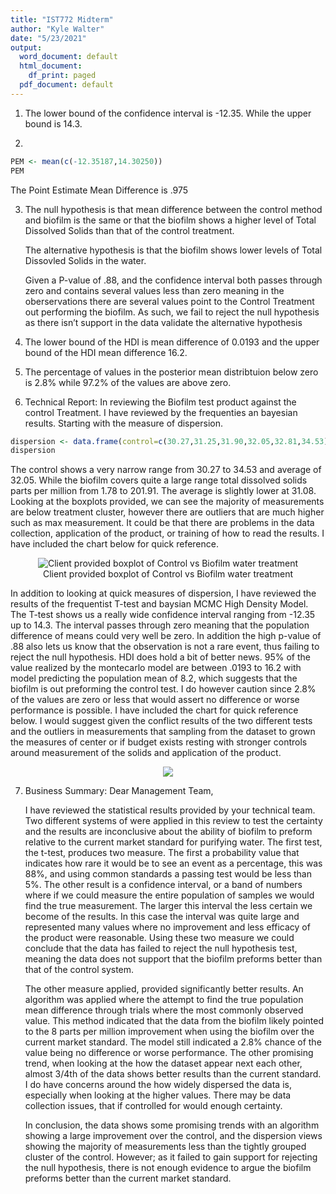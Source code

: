 ---
title: "IST772 Midterm"
author: "Kyle Walter"
date: "5/23/2021"
output:
  word_document: default
  html_document:
    df_print: paged
  pdf_document: default
---

1. The lower bound of the confidence interval is -12.35. While the upper bound is 14.3.

2. 
```{r}
PEM <- mean(c(-12.35187,14.30250))
PEM
```

The Point Estimate Mean Difference is .975

3. The null hypothesis is that mean difference between the control method and biofilm is the same or that the biofilm shows a higher level of Total Dissolved Solids than that of the control treatment.

   The alternative hypothesis is that the biofilm shows lower levels of Total Dissovled Solids in the water.

   Given a P-value of .88, and the confidence interval both passes through zero and contains several values less than zero meaning in the oberservations there are several values point to the Control Treatment out performing the biofilm. As such, we fail to reject the null hypothesis as there isn't support in the data validate the alternative hypothesis

4. The lower bound of the HDI is mean difference of 0.0193 and the upper bound of the HDI mean difference 16.2.

5. The percentage of values in the posterior mean distribtuion below zero is 2.8% while 97.2% of the values are above zero.

6. Technical Report:
   In reviewing the Biofilm test product against the control Treatment. I have reviewed by the frequenties an bayesian results. Starting with the measure of dispersion.
```{r}
dispersion <- data.frame(control=c(30.27,31.25,31.90,32.05,32.81,34.53), Treatment = c(1.78, 8.501, 27.259, 31.079, 35.533, 201.908), row.names = c("Min.", "1st Quantile", "Median","Mean","3rd Quantile","max."))
dispersion
```
   The control shows a very narrow range from 30.27 to 34.53 and average of 32.05. While the biofilm covers quite a large range total dissolved solids parts per million from 1.78 to 201.91. The average is slightly lower at 31.08. Looking at the boxplots provided, we can see the majority of measurements are below treatment cluster, however there are outliers that are much higher such as max measurement. It could be that there are problems in the data collection, application of the product, or training of how to read the results. I have included the chart below for quick reference.

<center>
![Client provided boxplot of Control vs Biofilm water treatment](TreatmentBox.PNG)
</center>

   In addition to looking at quick measures of dispersion, I have reviewed the results of the frequentist T-test and baysian MCMC High Density Model. The T-test shows us a really wide confidence interval ranging from -12.35 up to 14.3. The interval passes through zero meaning that the population difference of means could very well be zero. In addition the high p-value of .88 also lets us know that the observation is not a rare event, thus failing to reject the null hypothesis. HDI does hold a bit of better news. 95% of the value realized by the montecarlo model are between .0193 to 16.2 with model predicting the population mean of 8.2, which suggests that the biofilm is out preforming the control test. I do however caution since 2.8% of the values are zero or less that would assert no difference or worse performance is possible. I have included the chart for quick reference below. I would suggest given the conflict results of the two different tests and the outliers in measurements that sampling from the dataset to grown the measures of center or if budget exists resting with stronger controls around measurement of the solids and application of the product.

<center>
![](Difference of Means..PNG)
</center>

7. Business Summary:
   Dear Management Team,

   I have reviewed the statistical results provided by your technical team. Two different systems of were applied in this review to test the certainty and the results are inconclusive about the ability of biofilm to preform relative to the current market standard for purifying water. The first test, the t-test, produces two measure. The first a probability value that indicates how rare it would be to see an event as a percentage, this was 88%, and using common standards a passing test would be less than 5%. The other result is a confidence interval, or a band of numbers where if we could measure the entire population of samples we would find the true measurement. The larger this interval the less certain we become of the results. In this case the interval was quite large and represented many values where no improvement and less efficacy of the product were reasonable. Using these two measure we could conclude that the data has failed to reject the null hypothesis test, meaning the data does not support that the biofilm preforms better than that of the control system. 

   The other measure applied, provided significantly better results. An algorithm was applied where the attempt to find the true population mean difference through trials where the most commonly observed value. This method indicated that the data from the biofilm likely pointed to the 8 parts per million improvement when using the biofilm over the current market standard. The model still indicated a 2.8% chance of the value being no difference or worse performance. The other promising trend, when looking at the how the dataset appear next each other, almost 3/4th of the data shows better results than the current standard. I do have concerns around the how widely dispersed the data is, especially when looking at the higher values. There may be data collection issues, that if controlled for would enough certainty.

   In conclusion, the data shows some promising trends with an algorithm showing a large improvement over the control, and the dispersion views showing the majority of measurements less than the tightly grouped cluster of the control. However; as it failed to gain support for rejecting the null hypothesis, there is not enough evidence to argue the biofilm preforms better than the current market standard.